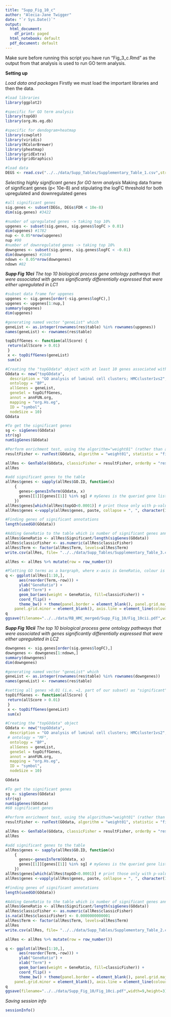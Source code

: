 ```yaml
---
title: "Supp_Fig_10_c"
author: "Alecia-Jane Twigger"
date: "`r Sys.Date()`"
output:
  html_document:
    df_print: paged
  html_notebook: default
  pdf_document: default
---
```

Make sure before running this script you have run "Fig_3_c.Rmd" as the output from that analysis is used to run GO term analysis.

**Setting up**

*Load data and packages*
Firstly we must load the important libraries and then the data.
```r
#load libraries
library(ggplot2)

#specific for GO term analysis
library(topGO)
library(org.Hs.eg.db)

#specific for dendogram+heatmap
library(cowplot)
library(viridis)
library(RColorBrewer)
library(pheatmap)
library(gridExtra)
library(gridGraphics)

#load data
DEGS <- read.csv("../../data/Supp_Tables/Supplementary_Table_1.csv",stringsAsFactors = FALSE)
```
*Selecting highly significant genes for GO term analysis*
Making data frame of significant genes (p< 10e-8) and stipulating the logFC threshold for both upregulated and downregulated genes
```r
#all significant genes
sig.genes <- subset(DEGs, DEGs$FDR < 10e-8)
dim(sig.genes) #3422

#number of upregulated genes -> taking top 10%
upgenes <- subset(sig.genes, sig.genes$logFC > 0.01)
dim(upgenes) #1782
nup <- 0.05*nrow(upgenes)
nup #90
#number of downregulated genes -> taking top 10%
downgenes <- subset(sig.genes, sig.genes$logFC < -0.01)
dim(downgenes) #1640
ndown <- 0.05*nrow(downgenes)
ndown #82
```
***Supp Fig 10ci***
*The top 10 biological process gene ontology pathways that were associated with genes significantly differentially expressed that were either upregulated in LC1*
```r
#subset data frame for upgenes
upgenes <- sig.genes[order(-sig.genes$logFC),]
upgenes <- upgenes[1:nup,]
summary(upgenes)
dim(upgenes)

#generating named vector "geneList" which 
geneList <- as.integer(rownames(res$table) %in% rownames(upgenes))
names(geneList) <- rownames(res$table)

topDiffGenes <- function(allScore) {
 return(allScore > 0.01)
 }
 x <- topDiffGenes(geneList)
 sum(x)

#Creating the "topGOdata" object with at least 10 genes associated with each GO term
GOdata <- new("topGOdata",
  description = "GO analysis of luminal cell clusters; HMCcluster1vs2",
  ontology = "BP",
  allGenes = geneList,
  geneSel = topDiffGenes,
  annot = annFUN.org,
  mapping = "org.Hs.eg",
  ID = "symbol",
  nodeSize = 10)
GOdata

#To get the significant genes
sg <- sigGenes(GOdata)
str(sg)
numSigGenes(GOdata)

#Perform enrichment test, using the algorithm="weight01" (rather than algorithm = "classic") we take the GO hierarchy in to consideration
resultFisher <- runTest(GOdata, algorithm = "weight01", statistic = "fisher")

allRes <- GenTable(GOdata, classicFisher = resultFisher, orderBy = "resultFisher", ranksOf = "classicFisher", topNodes = 50, numChar=200)
allRes

#add significant genes to the table
allRes$genes <- sapply(allRes$GO.ID, function(x)
    {
      genes<-genesInTerm(GOdata, x)
      genes[[1]][genes[[1]] %in% sg] # myGenes is the queried gene list
    })
allRes$genes[which(allRes$topGO<0.0001)] # print those only with p-value < 0.05
allRes$genes <-vapply(allRes$genes, paste, collapse = ", ", character(1L))

#Finding genes of significant annotations
length(usedGO(GOdata))

#Adding GeneRatio to the table which is number of significant genes annotated to the particular term divided by all terms used in the GO term analysis + making sure classidFisher registers as numeric for colour scales and ensuring "Term" is recognised not as a character so the plots will display the variables in order
allRes$GeneRatio <- allRes$Significant/length(sigGenes(GOdata))
allRes$classicFisher <- as.numeric(allRes$classicFisher)
allRes$Term <- factor(allRes$Term, levels=allRes$Term)
write.csv(allRes, file= "../../data/Supp_Tables/Supplementary_Table_3.csv")

allRes <- allRes %>% mutate(row = row_number())

#Plotting GO terms as a bargraph, where x-axis is GeneRatio, colour is classicfisher p-value
q <- ggplot(allRes[1:10,],
      aes(reorder(Term,-row))) +
      ylab("GeneRatio") +
      xlab("Term") +
      geom_bar(aes(weight = GeneRatio, fill=classicFisher)) +
      coord_flip() +
      theme_bw() + theme(panel.border = element_blank(), panel.grid.major = element_blank(),
    panel.grid.minor = element_blank(), axis.line = element_line(colour = "black")) + scale_fill_gradientn(colours= c("orchid","plum1"))
q
ggsave(filename="../../data/RB_HMC_merged/Supp_Fig_10/Fig_10cii.pdf",width=6,height=3)
```
***Supp Fig 10cii***
*The top 10 biological process gene ontology pathways that were associated with genes significantly differentially expressed that were either upregulated in LC2 *
```r
downgenes <- sig.genes[order(sig.genes$logFC),]
downgenes <- downgenes[1:ndown,]
summary(downgenes)
dim(downgenes)

#generating named vector "geneList" which 
geneList <- as.integer(rownames(res$table) %in% rownames(downgenes))
names(geneList) <- rownames(res$table)

#setting all genes >0.01 (i.e. =1, part of our subset) as "significant"
topDiffGenes <- function(allScore) {
 return(allScore > 0.01)
 }
 x <- topDiffGenes(geneList)
 sum(x)

#Creating the "topGOdata" object
GOdata <- new("topGOdata",
  description = "GO analysis of luminal cell clusters; HMCcluster1vs2",
 # ontology = "MF",
  ontology = "BP",
  allGenes = geneList,
  geneSel = topDiffGenes,
  annot = annFUN.org,
  mapping = "org.Hs.eg",
  ID = "symbol",
  nodeSize = 10)

GOdata

#To get the significant genes
sg <- sigGenes(GOdata)
str(sg)
numSigGenes(GOdata)
#60 significant genes

#Perform enrichment test, using the algorithum="weight01" (rather than algorithm = "classic") we take the GO hierarchy in to consideration
resultFisher <- runTest(GOdata, algorithm = "weight01", statistic = "fisher")

allRes <- GenTable(GOdata, classicFisher = resultFisher, orderBy = "resultFisher", ranksOf = "classicFisher", topNodes = 50, numChar=200)
allRes

#add significant genes to the table
allRes$genes <- sapply(allRes$GO.ID, function(x)
    {
      genes<-genesInTerm(GOdata, x)
      genes[[1]][genes[[1]] %in% sg] # myGenes is the queried gene list
    })
allRes$genes[which(allRes$topGO<0.0001)] # print those only with p-value < 0.05
allRes$genes <-vapply(allRes$genes, paste, collapse = ", ", character(1L))

#Finding genes of significant annotations
length(usedGO(GOdata))

#Adding GeneRatio to the table which is number of significant genes annotated to the particular term divided by all terms used in the GO term analysis + making sure classidFisher registers as numeric for colour scales and ensuring "Term" is recognised not as a character so the plots will display the variables in order
allRes$GeneRatio <- allRes$Significant/length(sigGenes(GOdata))
allRes$classicFisher <- as.numeric(allRes$classicFisher)
is.na(allRes$classicFisher) <- 0.0000000000001
allRes$Term <- factor(allRes$Term, levels=allRes$Term)
allRes
write.csv(allRes, file= "../../data/Supp_Tables/Supplementary_Table_2.csv")

allRes <- allRes %>% mutate(row = row_number())

q <- ggplot(allRes[1:10,],
      aes(reorder(Term,-row))) +
      ylab("GeneRatio") +
      xlab("Term") +
      geom_bar(aes(weight = GeneRatio, fill=classicFisher)) +
      coord_flip() +
      theme_bw() + theme(panel.border = element_blank(), panel.grid.major = element_blank(),
    panel.grid.minor = element_blank(), axis.line = element_line(colour = "black")) + scale_fill_gradientn(colours= c("slateblue2","lightgray"))
q
ggsave(filename="../../data/Supp_Fig_10/Fig_10ci.pdf",width=9,height=3)
```
*Saving session info*
```r
sessionInfo()
```
